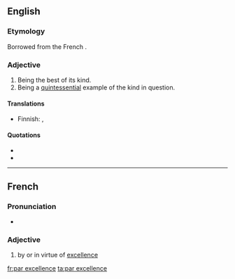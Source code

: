 ==English==

===Etymology===
Borrowed from the French {{term|par excellence||by excellence|lang=fr}}.

===Adjective===
{{en-adv|-|sg=[[par]] [[excellence]]}}

# Being the best of its kind.
# Being a [[quintessential]] example of the kind in question.

====Translations====
{{trans-top|being quintessential example of one's kind}}
* Finnish: {{t+|fi|loistava}}, {{t-|fi|par excellence}}
{{trans-mid}}
{{trans-bottom}}

====Quotations====
* {{cite-book|passage=The Roman Senate conferred the honorific title of Augustus (the imperial title '''par excellence''') upon Octavian in 27 BCE. |title=Inferno|year=2009|author=Dante Alighieri, Stanley Lombardo}}
* {{cite-book|passage=He was '''par excellence''' a theologian|title=The Institutes of the Christian Religion|year=2009|author=John Calvin}}

----

==French==

===Pronunciation===
* {{IPA|lang=fr|/paʁ ɛk.sɛ.lɑ̃s/}}

===Adjective===
{{fr-adv|sg=[[par]] [[excellence]]}}

# by or in virtue of [[excellence]]

[[fr:par excellence]]
[[ta:par excellence]]